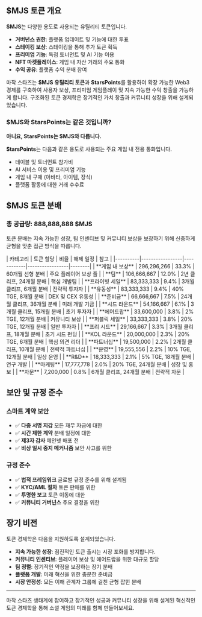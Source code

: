 
## $MJS 토큰 개요

**$MJS**는 다양한 용도로 사용되는 유틸리티 토큰입니다.

- **거버넌스 권한**: 플랫폼 업데이트 및 기능에 대한 투표
- **스테이킹 보상**: 스테이킹을 통해 추가 토큰 획득
- **프리미엄 기능**: 독점 토너먼트 및 AI 기능 이용
- **NFT 마켓플레이스**: 게임 내 자산 거래의 주요 통화
- **수익 공유**: 플랫폼 수익 분배 참여

마작 스타즈는 **$MJS 유틸리티 토큰**과 **StarsPoints**를 활용하여 확장 가능한 Web3 경제를 구축하여 사용자 보상, 프리미엄 게임플레이 및 지속 가능한 수익 창출을 가능하게 합니다.  구조화된 토큰 경제학은 장기적인 가치 창출과 커뮤니티 성장을 위해 설계되었습니다.

### $MJS와 StarsPoints는 같은 것입니까?

**아니요, StarsPoints는 $MJS와 다릅니다.**

<Callout type="info">

**StarsPoints**는 다음과 같은 용도로 사용되는 주요 게임 내 전용 통화입니다.
- 테이블 및 토너먼트 참가비
- AI 서비스 이용 및 프리미엄 기능
- 게임 내 구매 (아바타, 아이템, 장식)
- 플랫폼 활동에 대한 거래 수수료

</Callout>


## $MJS 토큰 분배

### 총 공급량: 888,888,888 $MJS

토큰 분배는 지속 가능한 성장, 팀 인센티브 및 커뮤니티 보상을 보장하기 위해 신중하게 균형을 맞춘 접근 방식을 따릅니다.

<Card className='mt-4'>
| 카테고리 | 토큰 할당 | 비율 | 해제 일정 | 참고 |
|----------|-----------------|------------|-----------------|--------|
| **게임 내 보상** | 296,296,266 | 33.3% | 60개월 선형 분배 | 주요 플레이어 보상 풀 |
| **팀** | 106,666,667 | 12.0% | 2년 클리프, 24개월 분배 | 핵심 개발팀 |
| **프라이빗 세일** | 83,333,333 | 9.4% | 3개월 클리프, 6개월 분배 | 전략적 투자자 |
| **유동성** | 83,333,333 | 9.4% | 40% TGE, 8개월 분배 | DEX 및 CEX 유동성 |
| **준비금** | 66,666,667 | 7.5% | 24개월 클리프, 36개월 분배 | 미래 개발 기금 |
| **시드 라운드** | 54,166,667 | 6.1% | 3개월 클리프, 15개월 분배 | 초기 투자자 |
| **에어드랍** | 33,600,000 | 3.8% | 2% TGE, 12개월 분배 | 커뮤니티 보상 |
| **퍼블릭 세일** | 33,333,333 | 3.8% | 20% TGE, 12개월 분배 | 일반 투자자 |
| **프리 시드** | 29,166,667 | 3.3% | 3개월 클리프, 18개월 분배 | 초기 시드 펀딩 |
| **KOL 라운드** | 20,000,000 | 2.3% | 20% TGE, 6개월 분배 | 핵심 의견 리더 |
| **파트너십** | 19,500,000 | 2.2% | 2개월 클리프, 10개월 분배 | 전략적 파트너십 |
| **운영** | 19,555,556 | 2.2% | 10% TGE, 12개월 분배 | 일상 운영 |
| **R&D** | 18,333,333 | 2.1% | 5% TGE, 18개월 분배 | 연구 개발 |
| **마케팅** | 17,777,778 | 2.0% | 20% TGE, 24개월 분배 | 성장 및 홍보 |
| **자문** | 7,200,000 | 0.8% | 6개월 클리프, 24개월 분배 | 전략적 자문 |
</Card>

## 보안 및 규정 준수

### 스마트 계약 보안
- ✅ **다중 서명 지갑** 모든 재무 자금에 대한
- ✅ **시간 제한 계약** 분배 일정에 대한
- ✅ **제3자 감사** 메인넷 배포 전
- ✅ **비상 일시 중지 메커니즘** 보안 사고를 위한

### 규정 준수
- ✅ **법적 프레임워크** 글로벌 규정 준수를 위해 설계됨
- ✅ **KYC/AML 절차** 토큰 판매를 위한
- ✅ **투명한 보고** 토큰 이동에 대한
- ✅ **커뮤니티 거버넌스** 주요 결정을 위한

## 장기 비전

토큰 경제학은 다음을 지원하도록 설계되었습니다.
- **지속 가능한 성장**: 점진적인 토큰 출시는 시장 포화를 방지합니다.
- **커뮤니티 인센티브**: 플레이어 보상 및 에어드랍을 위한 대규모 할당
- **팀 정렬**: 장기적인 약정을 보장하는 장기 분배
- **플랫폼 개발**: 미래 혁신을 위한 충분한 준비금
- **시장 안정성**: 모든 이해 관계자 그룹에 걸친 균형 잡힌 분배

---

마작 스타즈 생태계에 참여하고 장기적인 성공과 커뮤니티 성장을 위해 설계된 혁신적인 토큰 경제학을 통해 소셜 게임의 미래를 함께 만들어보세요.